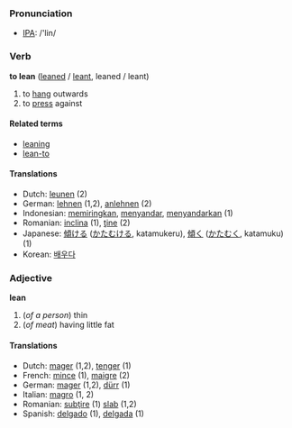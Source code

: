 === Pronunciation ===
*[[w:IPA|IPA]]: /'lin/

=== Verb ===
'''to lean''' ([[leaned]] / [[leant]], leaned / leant)

# to [[hang]] outwards
# to [[press]] against

==== Related terms ====
*[[leaning]]
*[[lean-to]]

==== Translations ====
*Dutch: [[leunen]] (2)
*German: [[lehnen]] (1,2), [[anlehnen]] (2)
*Indonesian: [[miring|memiringkan]], [[sandar|menyandar]], [[sandar|menyandarkan]] (1)
*Romanian: [[inclina]] (1), [[ţine]] (2)
*Japanese: [[傾ける]] ([[かたむける]], katamukeru), [[傾く]] ([[かたむく]], katamuku) (1)
*Korean: [[배우다]] 

=== Adjective ===
'''lean'''

#(''of a person'') thin
#(''of meat'') having little fat

==== Translations ====
*Dutch: [[mager]] (1,2), [[tenger]] (1)
*French: [[mince]] (1), [[maigre]] (2)
*German: [[mager]] (1,2), [[dürr]] (1)
*Italian: [[magro]] (1, 2)
*Romanian: [[subţire]] (1) [[slab]] (1,2)
*Spanish: [[delgado]] (1), [[delgada]] (1)